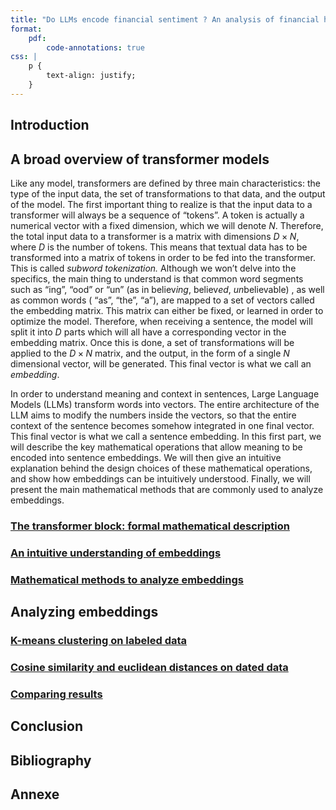 ```yaml
---
title: "Do LLMs encode financial sentiment ? An analysis of financial headlines embeddings"
format: 
    pdf: 
        code-annotations: true
css: |
    p {
        text-align: justify;
    }
---
```


## Introduction

## A broad overview of transformer models

Like any model, transformers are defined by three main characteristics: the type of the input data, the set of transformations to that data, and the output of the model. The first important thing to realize is that the input data to a transformer will always be a sequence of "tokens". A token is actually a numerical vector with a fixed dimension, which we will denote $N$. Therefore, the total input data to a transformer is a matrix with dimensions $D \times N$, where $D$ is the number of tokens. This means that textual data has to be transformed into a matrix of tokens in order to be fed into the transformer. This is called *subword tokenization.* Although we won't delve into the specifics, the main thing to understand is that common word segments such as "ing", "ood" or "un" (as in believ*ing*, believ*ed*, *un*believable) , as well as common words ( "as", "the", "a"), are mapped to a set of vectors called the embedding matrix. This matrix can either be fixed, or learned in order to optimize the model. Therefore, when receiving a sentence, the model will split it into $D$ parts which will all have a corresponding vector in the embedding matrix. Once this is done, a set of transformations will be applied to the $D \times N$ matrix, and the output, in the form of a single $N$ dimensional vector, will be generated. This final vector is what we call an *embedding*.

In order to understand meaning and context in sentences, Large Language Models (LLMs) transform words into vectors. The entire architecture of the LLM aims to modify the numbers inside the vectors, so that the entire context of the sentence becomes somehow integrated in one final vector. This final vector is what we call a sentence embedding. In this first part, we will describe the key mathematical operations that allow meaning to be encoded into sentence embeddings. We will then give an intuitive explanation behind the design choices of these mathematical operations, and show how embeddings can be intuitively understood. Finally, we will present the main mathematical methods that are commonly used to analyze embeddings.

### [The transformer block: formal mathematical description]{.underline}

### [An intuitive understanding of embeddings]{.underline}

### [Mathematical methods to analyze embeddings]{.underline}

## Analyzing embeddings

### [K-means clustering on labeled data]{.underline}

### [Cosine similarity and euclidean distances on dated data]{.underline}

### [Comparing results]{.underline}

## Conclusion

## Bibliography

## Annexe